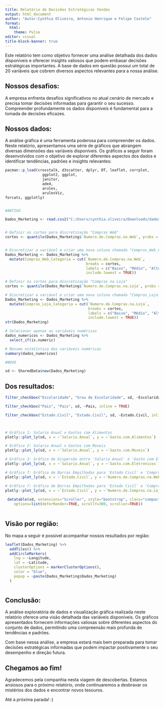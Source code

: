 ---
title: Relatório de Decisões Estratégicas Vendas
output: html_document
author: "Autor:Cynthia Oliveira, Antonio Henrique e Felipe Castelo"
format: 
  html:
    theme: Pulse
editor: visual
title-block-banner: true
---

Este relatório tem como objetivo fornecer uma análise detalhada dos dados disponíveis e oferecer insights valiosos que podem embasar decisões estratégicas importantes. A base de dados em questão possui um total de 20 variáveis que cobrem diversos aspectos relevantes para a nossa análise.

## Nossos desafios:

A empresa enfrenta desafios significativos no atual cenário de mercado e precisa tomar decisões informadas para garantir o seu sucesso. Compreender profundamente os dados disponíveis é fundamental para a tomada de decisões eficazes.

## Nossos dados:

A análise gráfica é uma ferramenta poderosa para compreender os dados. Neste relatório, apresentamos uma série de gráficos que abrangem diversas dimensões das variáveis disponíveis. Os gráficos a seguir foram desenvolvidos com o objetivo de explorar diferentes aspectos dos dados e identificar tendências, padrões e insights relevantes:

```{r setup, include=FALSE}
pacman::p_load(crosstalk, d3scatter, dplyr, DT, leaflet, corrplot, 
                 ggplot2, ggplot,
                 janitor, 
                 ade4, 
                 arules,
                 arulesViz,
forcats, ggplotly)


#ANTIGO

Dados_Marketing <- read.csv2("C:/Users/cynthia.oliveira/Downloads/dados_marketingv2.csv")


# Definir os cortes para discretização "Compras Web"
cortes <- quantile(Dados_Marketing$`Numero.de.Compras.na.Web`, probs = c(0, 1/3, 2/3, 1))


# Discretizar a variável e criar uma nova coluna chamada "Compras_Web_Categoria"
Dados_Marketing <- Dados_Marketing %>%
  mutate(Compras_Web_Categoria = cut(`Numero.de.Compras.na.Web`,
                                     breaks = cortes,
                                     labels = c("Baixo", "Médio", "Alto"),
                                     include.lowest = TRUE))

# Definir os cortes para discretização "Compras na Loja"
cortes <- quantile(Dados_Marketing$`Numero.de.Compras.na.Loja`, probs = c(0, 1/3, 2/3, 1))

# Discretizar a variável e criar uma nova coluna chamada "Compras_Loja_Categoria"
Dados_Marketing <- Dados_Marketing %>%
  mutate(Compras_Loja_Categoria = cut(`Numero.de.Compras.na.Loja`,
                                      breaks = cortes,
                                      labels = c("Baixo", "Médio", "Alto"),
                                      include.lowest = TRUE))
str(Dados_Marketing)

# Selecionar apenas as variáveis numéricas
dados_numericos <- Dados_Marketing %>%
  select_if(is.numeric)

# Resumo estatístico das variáveis numéricas
summary(dados_numericos)

#NOVO

sd <- SharedData$new(Dados_Marketing)
```

## Dos resultados:

```{r, warning=FALSE, out.width='100%', echo = FALSE, message = FALSE}


filter_checkbox("Escolaridade", "Grau de Escolaridade", sd, ~Escolaridade, inline = TRUE)

filter_checkbox("Pais", "Pais", sd, ~Pais, inline = TRUE)

filter_checkbox("Estado.Civil", "Estado.Civil", sd, ~Estado.Civil, inline = TRUE)



# Gráfico 1: Salario Anual x Gastos com Alimentos
plotly::plot_ly(sd, x = ~`Salario.Anual`, y = ~`Gasto.com.Alimentos`)

# Gráfico 2: Salario Anual x Gastos com Moveis
plotly::plot_ly(sd, x = ~`Salario.Anual`, y = ~`Gasto.com.Moveis`)

# Gráfico 3: Gráfico de Dispersão entre 'Salario Anual' e 'Gasto com Eletronicos'
plotly::plot_ly(sd, x = ~`Salario.Anual`, y = ~`Gasto.com.Eletronicos`)

# Gráfico 7: Gráfico de Barras Empilhadas para 'Estado Civil' e 'Compras WEB'
plotly::plot_ly(sd, x = ~`Estado.Civil`, y = ~`Numero.de.Compras.na.Web`)

# Gráfico 7: Gráfico de Barras Empilhadas para 'Estado Civil' e 'Compras LOJA'
plotly::plot_ly(sd, x = ~`Estado.Civil`, y = ~`Numero.de.Compras.na.Loja`)
  
 datatable(sd, extensions="Scroller", style="bootstrap", class="compact", width="100%",
    options=list(deferRender=TRUE, scrollY=300, scroller=TRUE))
    
```

## Visão por região:

No mapa a seguir é possível acompanhar nossos resultados por região:

```{r echo=FALSE, warning=FALSE, message=FALSE}

leaflet(Dados_Marketing) %>%
  addTiles() %>%
  addCircleMarkers(
    lng = ~Longitude,
    lat = ~Latitude,
    clusterOptions = markerClusterOptions(),
    color = "blue",
    popup = ~paste(Dados_Marketing$Dados_Marketing)
  )



```

## Conclusão:

A análise exploratória de dados e visualização gráfica realizada neste relatório oferece uma visão detalhada das variáveis disponíveis. Os gráficos apresentados fornecem informações valiosas sobre diferentes aspectos do conjunto de dados, permitindo uma compreensão mais profunda de tendências e padrões.

Com base nessa análise, a empresa estará mais bem preparada para tomar decisões estratégicas informadas que podem impactar positivamente o seu desempenho e direção futura.

## Chegamos ao fim!

Agradecemos pela companhia nesta viagem de descobertas. Estamos ansiosos para o próximo relatório, onde continuaremos a desbravar os mistérios dos dados e encontrar novos tesouros.

Até a próxima parada! :)
